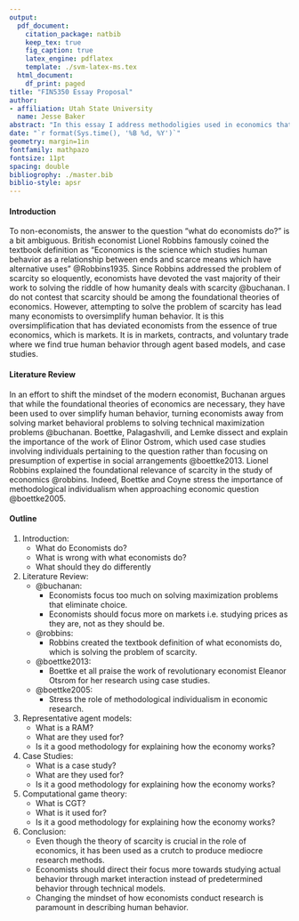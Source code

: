 ---
output:
  pdf_document:
    citation_package: natbib
    keep_tex: true
    fig_caption: true
    latex_engine: pdflatex
    template: ./svm-latex-ms.tex
  html_document:
    df_print: paged
title: "FIN5350 Essay Proposal"
author:
- affiliation: Utah State University
  name: Jesse Baker
abstract: "In this essay I address methodoligies used in economics that oversimplify the answers to questions concerning complex human behavior. I propose that economists should turn their attention more towards studying the behavior of markets, and using case studies to answer the underlying questions of human behavior."
date: "`r format(Sys.time(), '%B %d, %Y')`" 
geometry: margin=1in
fontfamily: mathpazo
fontsize: 11pt
spacing: double
bibliogrophy: ./master.bib
biblio-style: apsr
---

\newpage

#### Introduction

To non-economists, the answer to the question "what do economists do?" is a bit ambiguous. British economist Lionel Robbins famously coined the textbook definition as "Economics is the science which studies human behavior as a relationship between ends and scarce means which have alternative uses" @Robbins1935. Since Robbins addressed the problem of scarcity so eloquently, economists have devoted the vast majority of their work to solving the riddle of how humanity deals with scarcity @buchanan. I do not contest that scarcity should be among the foundational theories of economics. However, attempting to solve the problem of scarcity has lead many economists to oversimplify human behavior. It is this oversimplification that has deviated economists from the essence of true economics, which is markets. It is in markets, contracts, and voluntary trade where we find true human behavior through agent based models, and case studies.        

#### Literature Review

In an effort to shift the mindset of the modern economist, Buchanan argues that while the foundational theories of economics are necessary, they have been used to over simplify human behavior, turning economists away from solving market behavioral problems to solving technical maximization problems @buchanan. Boettke, Palagashvili, and Lemke dissect and explain the importance of the work of Elinor Ostrom, which used case studies involving individuals pertaining to the question rather than focusing on presumption of expertise in social arrangements @boettke2013.  Lionel Robbins explained the foundational relevance of scarcity in the study of economics @robbins. Indeed, Boettke and Coyne stress the importance of methodological individualism when approaching economic question @boettke2005. 

#### Outline

1. Introduction:
    + What do Economists do?
    + What is wrong with what economists do?
    + What should they do differently

2. Literature Review:
    + @buchanan:
        + Economists focus too much on solving maximization problems that eliminate choice.
        + Economists should focus more on markets i.e. studying prices as they are, not as they should          be.
    + @robbins:
        + Robbins created the textbook definition of what economists do, which is solving the problem of         scarcity.
    + @boettke2013:
        + Boettke et all praise the work of revolutionary economist Eleanor Otsrom for her research using         case studies.
    + @boettke2005:
        + Stress the role of methodological individualism in economic research.


3. Representative agent models:
    + What is a RAM?
    + What are they used for?
    + Is it a good methodology for explaining how the economy works?
    
4. Case Studies:
    + What is a case study?
    + What are they used for?
    + Is it a good methodology for explaining how the economy works?
    
5. Computational game theory:
    + What is CGT?
    + What is it used for?
    + Is it a good methodology for explaining how the economy works?
    
6. Conclusion:
    + Even though the theory of scarcity is crucial in the role of economics, it has been used as a         crutch to produce mediocre research methods.
    + Economists should direct their focus more towards studying actual behavior through market             interaction instead of predetermined behavior through technical models.
    + Changing the mindset of how economists conduct research is paramount in describing human behavior.

<!--
# References
\setlength{\parindent}{-0.2in}
\setlength{\leftskip}{0.2in}
\setlength{\parskip}{8pt}
\vspace*{-0.2in}
\noindent
-->